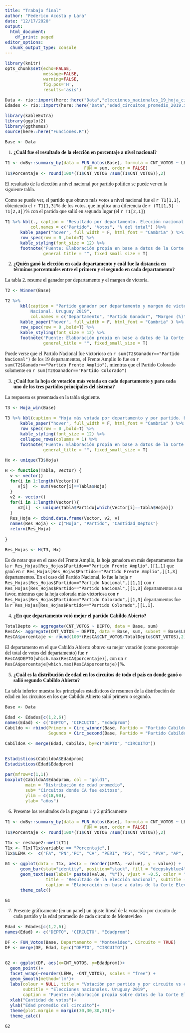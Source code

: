 ```yaml
---
title: "Trabajo final"
author: "Federico Acosta y Lara"
date: "12/17/2020"
output:
  html_document:
    df_print: paged
editor_options:
  chunk_output_type: console
---
```

<style type="text/css">
  body{
  font-family: Cambria;
  font-size: 12pt;
}
</style>

```r
library(knitr)
opts_chunk$set(echo=FALSE,
               message=FALSE,
               warning=FALSE,
               fig.pos='H',
               results='asis')
```


```r
Data <- rio::import(here::here("Data","elecciones_nacionales_19_hoja_circuito.xlsx"))
Edades <- rio::import(here::here("Data","edad_circuitos_promedio_2019.xlsx"))

library(kableExtra)
library(ggplot2)
library(ggthemes)
source(here::here("Funciones.R"))

Base <- Data

```



1. **¿Cuál fue el resultado de la elección en porcentaje a nivel nacional?**

```r
T1 <- doBy::summary_by(data = FUN_Votos(Base), formula = CNT_VOTOS ~ LEMA, 
                               FUN = sum, order = FALSE)
T1$Porcentaje <- round(100*(T1$CNT_VOTOS /sum(T1$CNT_VOTOS)),2)
```

El resultado de la elección a nivel nacional por partido político se puede ver en la siguiente tabla.

Como se puede ver, el partido que obtuvo más votos a nivel nacional fue el `r T1[1,1]`, obteniendo el `r T1[1,3]`% de los votos, que implica una diferencia de `r (T1[1,3] - T1[2,3])`% con el partido que salió en segundo lugar (el `r T1[2,1]`)

```r
T1 %>% kbl(., caption = "Resultado por departamento. Elección nacional. Uruguay 2019" , 
          col.names = c("Partido", "Votos", "% del total") )%>% 
      kable_paper("hover", full_width = F, html_font = "Cambria" ) %>% 
      row_spec(row = 0 ,bold=T) %>% 
      kable_styling(font_size = 12) %>% 
      footnote("Fuente: Elaboración propia en base a datos de la Corte Electoral", 
               general_title = "", fixed_small_size = T)

```


2. **¿Quién ganó la elección en cada departamento y cuál fue la distancia en términos porcentuales entre el primero y el segundo en cada departamento?**

La tabla 2. resume el ganador por departamento y el margen de victoria. 

```r

T2 <- Winner(Base)

T2 %>% 
      kbl(caption = "Partido ganador por departamento y margen de victoria. Elección
          Nacional. Uruguay 2019",
          col.names = c("Departamento", "Partido Ganador", "Margen (%)"),align = "llr") %>%
      kable_paper("hover", full_width = F, html_font = "Cambria" ) %>%
      row_spec(row = 0 ,bold=T) %>%
      kable_styling(font_size = 12) %>% 
      footnote("Fuente: Elaboración propia en base a datos de la Corte Electoral",
               general_title = "", fixed_small_size = T)

```


Puede verse que el Partido Nacional fue victorioso en `r sum(T2$Ganador=="Partido Nacional")` de los 19 departamentos, el Frente Amplio lo fue en `r sum(T2$Ganador=="Partido Frente Amplio")`, mientras que el Partido Colorado solamente en `r sum(T2$Ganador=="Partido Colorado")`


3. **¿Cuál fue la hoja de votación más votada en cada departamento y para cada uno de los tres partidos principales del sistema?**

La respuesta es presentada en la tabla siguiente. 

```r
T3 <- Hoja_win(Base)

T3 %>% kbl(caption = "Hoja más votada por departamento y por partido. Elección nacional. Uruguay 2019") %>% 
      kable_paper("hover", full_width = F, html_font = "Cambria" ) %>% 
      row_spec(row = 0 ,bold=T) %>% 
      kable_styling(font_size = 12) %>% 
      collapse_rows(columns = 1) %>% 
      footnote("Fuente: Elaboración propia en base a datos de la Corte Electoral", 
               general_title = "", fixed_small_size = T)

```


```r

Hx <- unique(T3$Hoja)

H <- function(Tabla, Vector) { 
  v <- vector()
  for(i in 1:length(Vector)){
     v[i]  <- sum(Vector[i]==Tabla$Hoja)
  }
  v2 <- vector()
  for(i in 1:length(Vector)){
     v2[i]  <- unique(Tabla$Partido[which(Vector[i]==Tabla$Hoja)])
  }
  Res_Hoja <- cbind.data.frame(Vector, v2, v)
  names(Res_Hoja) <- c("Hoja", "Partido", "Cantidad_Deptos")
  return(Res_Hoja)
  
}

Res_Hojas <- H(T3, Hx)
```

Es de notar que en el caso del Frente Amplio, la hoja ganadora en más departamentos fue la `r Res_Hojas[Res_Hojas$Partido=="Partido Frente Amplio",][1,1]` que ganó en `r Res_Hojas[Res_Hojas$Partido=="Partido Frente Amplio",][1,3]` departamentos. En el caso del Partido Nacional, lo fue la hoja `r Res_Hojas[Res_Hojas$Partido=="Partido Nacional",][1,1]` con `r Res_Hojas[Res_Hojas$Partido=="Partido Nacional",][1,3]` departamentos a su favor, mientras que la hoja colorada más victoriosa con  `r Res_Hojas[Res_Hojas$Partido=="Partido Colorado",][1,3]` departamentos fue la `r Res_Hojas[Res_Hojas$Partido=="Partido Colorado",][1,1]`.


4. **¿En que departamento votó mejor el partido Cabildo Abierto?**

```r

TotalDepto <- aggregate(CNT_VOTOS ~ DEPTO, data = Base, sum)
ResCA<- aggregate(CNT_VOTOS ~ DEPTO, data = Base, sum, subset = Base$LEMA =="Partido Cabildo Abierto")
ResCA$porcentaje <- round(100*(ResCA$CNT_VOTOS/TotalDepto$CNT_VOTOS),2)

```

El departamento en el que Cabildo Abierto obtuvo su mejor votación (como porcentaje del total de votos del departamento) fue `r ResCA$DEPTO[which.max(ResCA$porcentaje)]`, con un `r ResCA$porcentaje[which.max(ResCA$porcentaje)]`%.

5. **¿Cuál es la distribución de edad en los circuitos de todo el país en donde ganó o salió segundo Cabildo Abierto?**

La tabla inferior muestra los principales estadísticos de resumen de la distribución de edad en los circuitos en los que Cabildo Abierto salió primero o segundo. 
```r
Base <- Data

Edad <- Edades[c(1,2,6)]
names(Edad) <- c("DEPTO", "CIRCUITO", "Edadprom")
Cabildo <- rbind(Primero = Circ_winner(Base, Partido = "Partido Cabildo Abierto"),
                 Segundo = Circ_second(Base, Partido = "Partido Cabildo Abierto"))

CabildoA <- merge(Edad, Cabildo, by=c("DEPTO", "CIRCUITO"))


Estadisticos(CabildoA$Edadprom)
Estadisticos(Edad$Edadprom)
```


```r
par(mfrow=c(1,1))
boxplot(CabildoA$Edadprom, col = "gold1",
        main = "Distribución de edad promedio",
        sub= "Circuitos donde CA fue exitoso",
        ylim = c(18,90),
        ylab= "años")

```

6. Presente los resultados de la pregunta 1 y 2 gráficamente

```r

T1 <- doBy::summary_by(data = FUN_Votos(Base), formula = CNT_VOTOS ~ LEMA, 
                               FUN = sum, order = FALSE)
T1$Porcentaje <- round(100*(T1$CNT_VOTOS /sum(T1$CNT_VOTOS)),2)

T1x <- reshape2::melt(T1)
T1x <- T1x[T1x$variable == "Porcentaje",]
T1x$LEMA <-  c("FA", "PN","PC", "CA", "PERI", "PG", "PI", "PVA", "AP", "PD", "PT")

G1 <- ggplot(data = T1x, aes(x = reorder(LEMA, -value), y = value)) +
      geom_bar(stat="identity", position="stack", fill = "deepskyblue4", color = "black") + ylim(0,50) +
      geom_text(aes(label= paste0(value, "%")), vjust = -0.5, color = "gray9", size = 3) + labs(x = "", y = "",
                title = "Resultado de la elección nacional", subtitle = "27 de octubre de 2019",
                caption = "Elaboración en base a datos de la Corte Electoral") +
      theme_calc()

G1
```


7. Presente gráficamente (en un panel) un ajuste lineal de la votación por circuito de cada partido y la edad promedio de cada circuito de Montevideo

```r

Edad <- Edades[c(1,2,6)]
names(Edad) <- c("DEPTO", "CIRCUITO", "Edadprom")

DF <- FUN_Votos(Base, Departamento = "Montevideo", Circuito = TRUE)
DF <- merge(DF, Edad, by=c("DEPTO", "CIRCUITO"))


G2 <- ggplot(DF, aes(x=CNT_VOTOS, y=Edadprom))+
  geom_point()+
  facet_wrap(~reorder(LEMA, -CNT_VOTOS), scales = "free") +
  geom_smooth(method='lm')+
  labs(colour = NULL, title = "Votación por partido y por circuito vs edad promedio del circuito",
       subtitle = "Elecciones nacionales. Uruguay 2019",
       caption = "Fuente: elaboración propia sobre datos de la Corte Electoral")+
  xlab("Cantidad de votos")+
  ylab("Edad promedio del circuito")+
  theme(plot.margin = margin(30,30,30,30))+
  theme_calc()

G2

```


